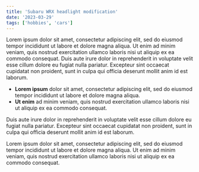 ```yaml
---
title: 'Subaru WRX headlight modification'
date: '2023-03-29'
tags: ['hobbies', 'cars']
---
```


Lorem ipsum dolor sit amet, consectetur adipiscing elit, sed do eiusmod tempor incididunt ut labore et dolore magna aliqua. Ut enim ad minim veniam, quis nostrud exercitation ullamco laboris nisi ut aliquip ex ea commodo consequat. Duis aute irure dolor in reprehenderit in voluptate velit esse cillum dolore eu fugiat nulla pariatur. Excepteur sint occaecat cupidatat non proident, sunt in culpa qui officia deserunt mollit anim id est laborum.

- **Lorem ipsum** dolor sit amet, consectetur adipiscing elit, sed do eiusmod tempor incididunt ut labore et dolore magna aliqua.
- **Ut enim** ad minim veniam, quis nostrud exercitation ullamco laboris nisi ut aliquip ex ea commodo consequat.

<CustomImage src='images/headlight.jpg' alt='Finished headlight product' />

Duis aute irure dolor in reprehenderit in voluptate velit esse cillum dolore eu fugiat nulla pariatur. Excepteur sint occaecat cupidatat non proident, sunt in culpa qui officia deserunt mollit anim id est laborum.

Lorem ipsum dolor sit amet, consectetur adipiscing elit, sed do eiusmod tempor incididunt ut labore et dolore magna aliqua. Ut enim ad minim veniam, quis nostrud exercitation ullamco laboris nisi ut aliquip ex ea commodo consequat.
